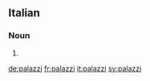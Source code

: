 ==Italian==

===Noun===
{{head|it|plural}} {{m}}

# {{plural of|palazzo|lang=it}}

[[de:palazzi]]
[[fr:palazzi]]
[[it:palazzi]]
[[sv:palazzi]]